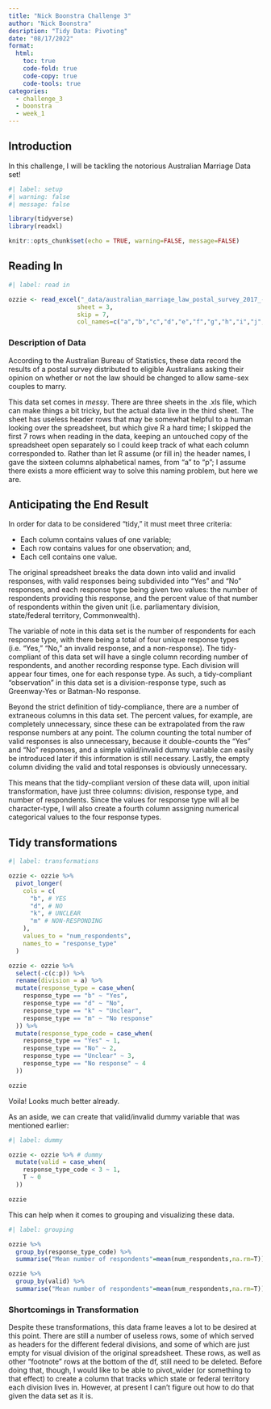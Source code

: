 ```yaml
---
title: "Nick Boonstra Challenge 3"
author: "Nick Boonstra"
desription: "Tidy Data: Pivoting"
date: "08/17/2022"
format:
  html:
    toc: true
    code-fold: true
    code-copy: true
    code-tools: true
categories:
  - challenge_3
  - boonstra
  - week_1
---
```


## Introduction

In this challenge, I will be tackling the notorious Australian Marriage Data set!

```r
#| label: setup
#| warning: false
#| message: false

library(tidyverse)
library(readxl)

knitr::opts_chunk$set(echo = TRUE, warning=FALSE, message=FALSE)
```

## Reading In

```r
#| label: read in

ozzie <- read_excel("_data/australian_marriage_law_postal_survey_2017_-_response_final.xls",
                   sheet = 3,
                   skip = 7,
                   col_names=c("a","b","c","d","e","f","g","h","i","j","k","l","m","n","o","p"))

```

### Description of Data

According to the Australian Bureau of Statistics, these data record the results of a postal survey distributed to eligible Australians asking their opinion on whether or not the law should be changed to allow same-sex couples to marry.

This data set comes in *messy*. There are three sheets in the .xls file, which can make things a bit tricky, but the actual data live in the third sheet. The sheet has useless header rows that may be somewhat helpful to a human looking over the spreadsheet, but which give R a hard time; I skipped the first 7 rows when reading in the data, keeping an untouched copy of the spreadsheet open separately so I could keep track of what each column corresponded to. Rather than let R assume (or fill in) the header names, I gave the sixteen columns alphabetical names, from "a" to "p"; I assume there exists a more efficient way to solve this naming problem, but here we are.

## Anticipating the End Result

In order for data to be considered "tidy," it must meet three criteria:

-   Each column contains values of one variable;
-   Each row contains values for one observation; and,
-   Each cell contains one value.

The original spreadsheet breaks the data down into valid and invalid responses, with valid responses being subdivided into "Yes" and "No" responses, and each response type being given two values: the number of respondents providing this response, and the percent value of that number of respondents within the given unit (i.e. parliamentary division, state/federal territory, Commonwealth).

The variable of note in this data set is the number of respondents for each response type, with there being a total of four unique response types (i.e. "Yes," "No," an invalid response, and a non-response). The tidy-compliant of this data set will have a single column recording number of respondents, and another recording response type. Each division will appear four times, one for each response type. As such, a tidy-compliant "observation" in this data set is a division-response type, such as Greenway-Yes or Batman-No response.

Beyond the strict definition of tidy-compliance, there are a number of extraneous columns in this data set. The percent values, for example, are completely unnecessary, since these can be extrapolated from the raw response numbers at any point. The column counting the total number of valid responses is also unnecessary, because it double-counts the "Yes" and "No" responses, and a simple valid/invalid dummy variable can easily be introduced later if this information is still necessary. Lastly, the empty column dividing the valid and total responses is obviously unnecessary.

This means that the tidy-compliant version of these data will, upon initial transformation, have just three columns: division, response type, and number of respondents. Since the values for response type will all be character-type, I will also create a fourth column assigning numerical categorical values to the four response types.

## Tidy transformations

```r
#| label: transformations

ozzie <- ozzie %>% 
  pivot_longer(
    cols = c(
      "b", # YES
      "d", # NO
      "k", # UNCLEAR
      "m" # NON-RESPONDING
    ),
    values_to = "num_respondents",
    names_to = "response_type"
  )

ozzie <- ozzie %>% 
  select(-c(c:p)) %>% 
  rename(division = a) %>% 
  mutate(response_type = case_when(
    response_type == "b" ~ "Yes",
    response_type == "d" ~ "No",
    response_type == "k" ~ "Unclear",
    response_type == "m" ~ "No response"
  )) %>% 
  mutate(response_type_code = case_when(
    response_type == "Yes" ~ 1,
    response_type == "No" ~ 2,
    response_type == "Unclear" ~ 3,
    response_type == "No response" ~ 4
  ))

ozzie

```

Voila! Looks much better already.

As an aside, we can create that valid/invalid dummy variable that was mentioned earlier:

```r
#| label: dummy

ozzie <- ozzie %>% # dummy
  mutate(valid = case_when(
    response_type_code < 3 ~ 1,
    T ~ 0
  ))

ozzie

```

This can help when it comes to grouping and visualizing these data.

```r
#| label: grouping

ozzie %>% 
  group_by(response_type_code) %>% 
  summarise("Mean number of respondents"=mean(num_respondents,na.rm=T))

ozzie %>% 
  group_by(valid) %>% 
  summarise("Mean number of respondents"=mean(num_respondents,na.rm=T))

```

### Shortcomings in Transformation

Despite these transformations, this data frame leaves a lot to be desired at this point. There are still a number of useless rows, some of which served as headers for the different federal divisions, and some of which are just empty for visual division of the original spreadsheet. These rows, as well as other "footnote" rows at the bottom of the df, still need to be deleted. Before doing that, though, I would like to be able to pivot_wider (or something to that effect) to create a column that tracks which state or federal territory each division lives in. However, at present I can't figure out how to do that given the data set as it is.
